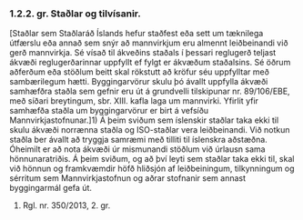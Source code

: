 ### 1.2.2. gr. Staðlar og tilvísanir.

[Staðlar sem Staðlaráð Íslands hefur staðfest eða sett um tæknilega útfærslu eða annað sem snýr að
mannvirkjum eru almennt leiðbeinandi við gerð mannvirkja. Sé vísað til ákveðins staðals í þessari reglugerð
teljast ákvæði reglugerðarinnar uppfyllt ef fylgt er ákvæðum staðalsins. Sé öðrum aðferðum eða stöðlum beitt
skal rökstutt að kröfur séu uppfylltar með sambærilegum hætti. Byggingarvörur skulu þó ávallt uppfylla
ákvæði samhæfðra staðla sem gefnir eru út á grundvelli tilskipunar nr. 89/106/EBE, með síðari breytingum,
sbr. XIII. kafla laga um mannvirki. Yfirlit yfir samhæfða staðla um byggingarvörur er birt á vefsíðu
Mannvirkjastofnunar.]1)
Á þeim sviðum sem íslenskir staðlar taka ekki til skulu ákvæði norrænna staðla og ISO-staðlar vera
leiðbeinandi. Við notkun staðla ber ávallt að tryggja samræmi með tilliti til íslenskra aðstæðna.
Óheimilt er að nota ákvæði úr mismunandi stöðlum við úrlausn sama hönnunaratriðis.
Á þeim sviðum, og að því leyti sem staðlar taka ekki til, skal við hönnun og framkvæmdir höfð hliðsjón
af leiðbeiningum, tilkynningum og sérritum sem Mannvirkjastofnun og aðrar stofnanir sem annast
byggingarmál gefa út.
1) Rgl. nr. 350/2013, 2. gr.


